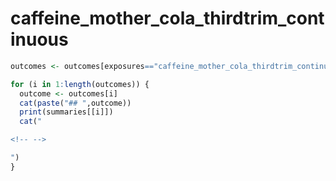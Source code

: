 
# caffeine_mother_cola_thirdtrim_continuous
```r
outcomes <- outcomes[exposures=="caffeine_mother_cola_thirdtrim_continuous"]

for (i in 1:length(outcomes)) {
  outcome <- outcomes[i]
  cat(paste("## ",outcome))
  print(summaries[[i]])
  cat("

<!-- -->

")
}

```

